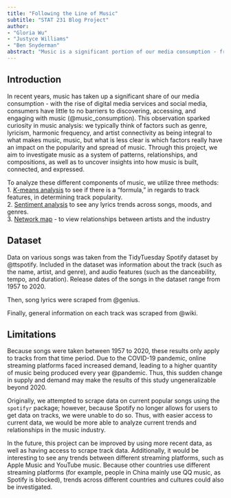 ```yaml
---
title: "Following the Line of Music"
subtitle: "STAT 231 Blog Project"
author: 
- "Gloria Wu"
- "Justyce Williams"
- "Ben Snyderman"
abstract: "Music is a significant portion of our media consumption - from iconic performances at the Super Bowl and the Grammys to the viral spread of songs on social media platforms. Through this project, we utilize k-means analysis, sentiment analysis, and a network map to explore music."
---
```


## Introduction

In recent years, music has taken up a significant share of our media consumption - with the rise of digital media services and social media, consumers have little to no barriers to discovering, accessing, and engaging with music (@music_consumption). This observation sparked curiosity in music analysis: we typically think of factors such as genre, lyricism, harmonic frequency, and artist connectivity as being integral to what makes music, music, but what is less clear is which factors really have an impact on the popularity and spread of music. Through this project, we aim to investigate music as a system of patterns, relationships, and compositions, as well as to uncover insights into how music is built, connected, and expressed.    

To analyze these different components of music, we utilize three methods:   
1. [$K$-means analysis](k-means.qmd) to see if there is a "formula," in regards to track features, in determining track popularity.                 
2. [Sentiment analysis](sentiment-analysis.qmd) to see any lyrics trends across songs, moods, and genres.             
3. [Network map](network-map.qmd) - to view relationships between artists and the industry                 

## Dataset

Data on various songs was taken from the TidyTuesday Spotify dataset by @ttspotify. Included in the dataset was information about the track (such as the name, artist, and genre), and audio features (such as the danceability, tempo, and duration). Release dates of the songs in the dataset range from 1957 to 2020.     

Then, song lyrics were scraped from @genius.

Finally, general information on each track was scraped from @wiki.

## Limitations

Because songs were taken between 1957 to 2020, these results only apply to tracks from that time period. Due to the COVID-19 pandemic, online streaming platforms faced increased demand, leading to a higher quantity of music being produced every year @pandemic. Thus, this sudden change in supply and demand may make the results of this study ungeneralizable beyond 2020.      

Originally, we attempted to scrape data on current popular songs using the `spotifyr` package; however, because Spotify no longer allows for users to get data on tracks, we were unable to do so. Thus, with easier access to current data, we would be more able to analyze current trends and relationships in the music industry.       

In the future, this project can be improved by using more recent data, as well as having access to scrape track data. Additionally, it would be interesting to see any trends between different streaming platforms, such as Apple Music and YouTube music. Because other countries use different streaming platforms (for example, people in China mainly use QQ music, as Spotify is blocked), trends across different countries and cultures could also be investigated. 
